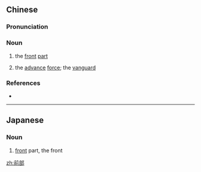 ==Chinese==
{{zh-forms}}

===Pronunciation===
{{zh-pron
|m=qiánbù
|cat=n
}}

===Noun===
{{zh-noun}}

# {{lb|zh|literary}} the [[front]] [[part]]
# {{lb|zh|literary}} the [[advance]] [[force]]; the [[vanguard]]

===References===
* {{cite-book
|last=
|first=
|authorlink=
|coauthors=
|year=2007
|title=[[w:Hanyu Da Cidian|Hanyu Da Cidian 3.0]]
|language=Mandarin
|publisher=[[w:Commercial Press|Commercial Press]]
|location=[[Hong Kong]]
}}

----

==Japanese==
{{ja-kanjitab|ぜん|ぶ|yomi=o}}

===Noun===
{{ja-noun|ぜんぶ}}

# [[front]] part, the front

[[zh:前部]]